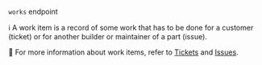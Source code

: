 `works` endpoint

ℹ️ A work item is a record of some work that has to be done for a customer (ticket) or for another builder or maintainer of a part (issue).

📌 For more information about work items, refer to [Tickets](https://docs.devrev.ai/product/tickets) and [Issues](https://docs.devrev.ai/product/issues).